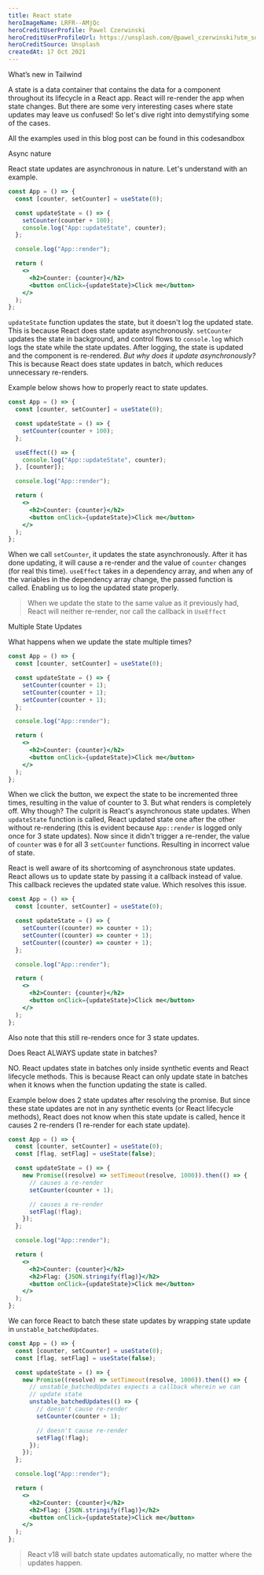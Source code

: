 ```yaml
---
title: React state
heroImageName: LRFR--AMjQc
heroCreditUserProfile: Pawel Czerwinski
heroCreditUserProfileUrl: https://unsplash.com/@pawel_czerwinski?utm_source=unsplash&utm_medium=referral&utm_content=creditCopyText
heroCreditSource: Unsplash
createdAt: 17 Oct 2021
---
```


<SectionHeading>What’s new in Tailwind</SectionHeading>

A state is a data container that contains the data for a component throughout its lifecycle in a React app. React will re-render the app when state changes. But there are some very interesting cases where state updates may leave us confused! So let's dive right into demystifying some of the cases.

All the examples used in this blog post can be found in this codesandbox

<SectionHeading>Async nature</SectionHeading>

React state updates are asynchronous in nature. Let's understand with an example.

```jsx cbSlug=r2nkd
const App = () => {
  const [counter, setCounter] = useState(0);

  const updateState = () => {
    setCounter(counter + 100);
    console.log("App::updateState", counter);
  };

  console.log("App::render");

  return (
    <>
      <h2>Counter: {counter}</h2>
      <button onClick={updateState}>Click me</button>
    </>
  );
};
```

`updateState` function updates the state, but it doesn't log the updated state. This is because React does state update asynchronously. `setCounter` updates the state in background, and control flows to `console.log` which logs the state while the state updates. After logging, the state is updated and the component is re-rendered. _But why does it update asynchronously?_ This is because React does state updates in batch, which reduces unnecessary re-renders.

Example below shows how to properly react to state updates.

```jsx cbSlug=bqpqg
const App = () => {
  const [counter, setCounter] = useState(0);

  const updateState = () => {
    setCounter(counter + 100);
  };

  useEffect(() => {
    console.log("App::updateState", counter);
  }, [counter]);

  console.log("App::render");

  return (
    <>
      <h2>Counter: {counter}</h2>
      <button onClick={updateState}>Click me</button>
    </>
  );
};
```

When we call `setCounter`, it updates the state asynchronously. After it has done updating, it will cause a re-render and the value of `counter` changes (for real this time). `useEffect` takes in a dependency array, and when any of the variables in the dependency array change, the passed function is called. Enabling us to log the updated state properly.

<Blockquote type="info">
  When we update the state to the same value as it previously had, React will neither re-render, nor call the callback in <code>UseEffect</code>

</Blockquote>

<SectionHeading>Multiple State Updates</SectionHeading>

What happens when we update the state multiple times?

```jsx cbSlug=12f2l
const App = () => {
  const [counter, setCounter] = useState(0);

  const updateState = () => {
    setCounter(counter + 1);
    setCounter(counter + 1);
    setCounter(counter + 1);
  };

  console.log("App::render");

  return (
    <>
      <h2>Counter: {counter}</h2>
      <button onClick={updateState}>Click me</button>
    </>
  );
};
```

When we click the button, we expect the state to be incremented three times, resulting in the value of counter to 3. But what renders is completely off. Why though? The culprit is React's asynchronous state updates. When `updateState` function is called, React updated state one after the other without re-rendering (this is evident because `App::render` is logged only once for 3 state updates). Now since it didn't trigger a re-render, the value of `counter` was `0` for all 3 `setCounter` functions. Resulting in incorrect value of state.

React is well aware of its shortcoming of asynchronous state updates. React allows us to update state by passing it a callback instead of value. This callback recieves the updated state value. Which resolves this issue.

```jsx cbSlug=s9edv
const App = () => {
  const [counter, setCounter] = useState(0);

  const updateState = () => {
    setCounter((counter) => counter + 1);
    setCounter((counter) => counter + 1);
    setCounter((counter) => counter + 1);
  };

  console.log("App::render");

  return (
    <>
      <h2>Counter: {counter}</h2>
      <button onClick={updateState}>Click me</button>
    </>
  );
};
```

Also note that this still re-renders once for 3 state updates.

<SectionHeading>Does React ALWAYS update state in batches?</SectionHeading>

NO. React updates state in batches only inside synthetic events and React lifecycle methods. This is because React can only update state in batches when it knows when the function updating the state is called.

Example below does 2 state updates after resolving the promise. But since these state updates are not in any synthetic events (or React lifecycle methods), React does not know when this state update is called, hence it causes 2 re-renders (1 re-render for each state update).

```jsx cbSlug=vldk1
const App = () => {
  const [counter, setCounter] = useState(0);
  const [flag, setFlag] = useState(false);

  const updateState = () => {
    new Promise((resolve) => setTimeout(resolve, 1000)).then(() => {
      // causes a re-render
      setCounter(counter + 1);

      // causes a re-render
      setFlag(!flag);
    });
  };

  console.log("App::render");

  return (
    <>
      <h2>Counter: {counter}</h2>
      <h2>Flag: {JSON.stringify(flag)}</h2>
      <button onClick={updateState}>Click me</button>
    </>
  );
};
```

We can force React to batch these state updates by wrapping state update in `unstable_batchedUpdates`.

```jsx cbSlug=jt4wu
const App = () => {
  const [counter, setCounter] = useState(0);
  const [flag, setFlag] = useState(false);

  const updateState = () => {
    new Promise((resolve) => setTimeout(resolve, 1000)).then(() => {
      // unstable_batchedUpdates expects a callback wherein we can
      // update state
      unstable_batchedUpdates(() => {
        // doesn't cause re-render
        setCounter(counter + 1);

        // doesn't cause re-render
        setFlag(!flag);
      });
    });
  };

  console.log("App::render");

  return (
    <>
      <h2>Counter: {counter}</h2>
      <h2>Flag: {JSON.stringify(flag)}</h2>
      <button onClick={updateState}>Click me</button>
    </>
  );
};
```

> React v18 will batch state updates automatically, no matter where the updates happen.
